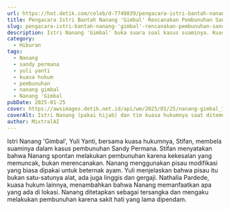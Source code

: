 ```yaml
---
url: https://hot.detik.com/celeb/d-7749839/pengacara-istri-bantah-nanang-gimbal-rencanakan-pembunuhan-sandy-permana
title: Pengacara Istri Bantah Nanang 'Gimbal' Rencanakan Pembunuhan Sandy Permana
slug: pengacara-istri-bantah-nanang-'gimbal'-rencanakan-pembunuhan-sandy-permana
description: Istri Nanang 'Gimbal' buka suara soal kasus suaminya. Kuasa hukum menyatakan pembunuhan Sandy Permana tidak direncanakan, melainkan spontan akibat kekesalan.
category:
  - Hiburan
tags:
  - Nanang
  - sandy permana
  - yuli yanti
  - kuasa hukum
  - pembunuhan
  - nanang gimbal
  - Nanang 'Gimbal
pubDate: 2025-01-25
cover: https://awsimages.detik.net.id/api/wm/2025/01/25/nanang-gimbal_169.jpeg?wid=54&w=650&v=1&t=jpeg
coverAlt: Istri Nanang (pakai hijab) dan tim kuasa hukumnya saat ditemui di Cibubur. Foto Febri/detikhot
author: MixtralAI
---
```

Istri Nanang 'Gimbal', Yuli Yanti, bersama kuasa hukumnya, Stifan, membela suaminya dalam kasus pembunuhan Sandy Permana. Stifan menyatakan bahwa Nanang spontan melakukan pembunuhan karena kekesalan yang memuncak, bukan merencanakan. Nanang menggunakan pisau modifikasi yang biasa dipakai untuk beternak ayam. Yuli menjelaskan bahwa pisau itu bukan satu-satunya alat, ada juga linggis dan gergaji. Nathalia Pardede, kuasa hukum lainnya, menambahkan bahwa Nanang memanfaatkan apa yang ada di lokasi. Nanang ditetapkan sebagai tersangka dan mengaku melakukan pembunuhan karena sakit hati yang lama dipendam.
